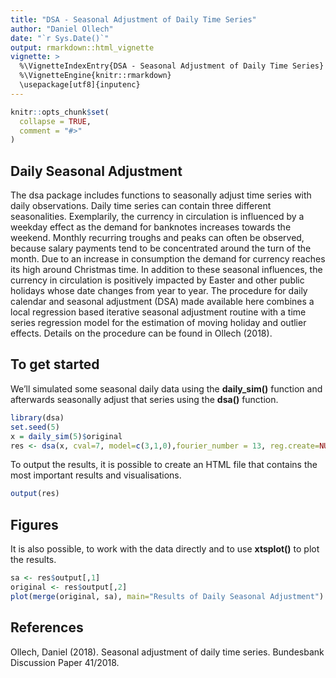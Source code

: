 ---
title: "DSA - Seasonal Adjustment of Daily Time Series"
author: "Daniel Ollech"
date: "`r Sys.Date()`"
output: rmarkdown::html_vignette
vignette: >
  %\VignetteIndexEntry{DSA - Seasonal Adjustment of Daily Time Series}
  %\VignetteEngine{knitr::rmarkdown}
  \usepackage[utf8]{inputenc}
---

```{r setup, include = FALSE}
knitr::opts_chunk$set(
  collapse = TRUE,
  comment = "#>"
)
```

## Daily Seasonal Adjustment
The dsa package includes functions to seasonally adjust time series with daily observations. Daily time series can contain three different seasonalities. Exemplarily, the currency in circulation is influenced by a weekday effect as the demand for banknotes increases towards the weekend.  Monthly recurring troughs and peaks can often be observed, because salary payments tend to be concentrated around the turn of the month. Due to an increase in consumption the demand for currency reaches its high around Christmas time. In addition to these seasonal influences, the currency in circulation is positively impacted by Easter and other public holidays whose date changes from year to year. The procedure for daily calendar and seasonal adjustment (DSA) made available here combines a local regression based iterative seasonal adjustment routine with a time series regression model for the estimation of moving holiday and outlier effects.
Details on the procedure can be found in Ollech (2018).


## To get started

We'll simulated some seasonal daily data using the **daily_sim()** function and afterwards seasonally adjust that series using the **dsa()** function.
```{r}
library(dsa)
set.seed(5)
x = daily_sim(5)$original
res <- dsa(x, cval=7, model=c(3,1,0),fourier_number = 13, reg.create=NULL) 
```

To output the results, it is possible to create an HTML file that contains the most important results and visualisations.

```{r}
output(res)
```


## Figures

It is also possible, to work with the data directly and to use **xtsplot()** to plot the results.

```{r, fig.show='hold'}
sa <- res$output[,1]
original <- res$output[,2]
plot(merge(original, sa), main="Results of Daily Seasonal Adjustment")
```

## References
Ollech, Daniel (2018). Seasonal adjustment of daily time series. Bundesbank Discussion Paper 41/2018.

